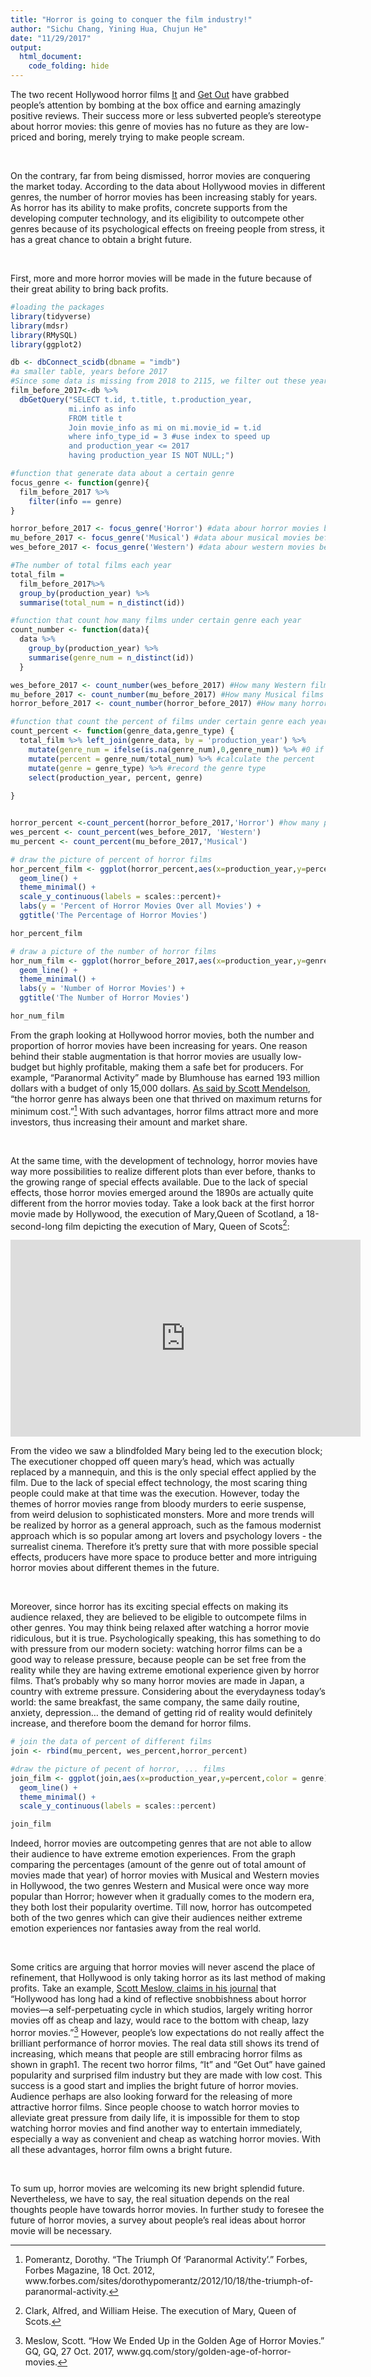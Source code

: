 ```yaml
---
title: "Horror is going to conquer the film industry!"
author: "Sichu Chang, Yining Hua, Chujun He"
date: "11/29/2017"
output: 
  html_document:
    code_folding: hide
---
```


The two recent Hollywood horror films [It](http://www.imdb.com/title/tt1396484/) and [Get Out](http://www.imdb.com/title/tt5052448/) have grabbed people’s attention by bombing at the box office and earning amazingly positive reviews. Their success more or less subverted people’s stereotype about horror movies: this genre of movies has no future as they are low-priced and boring, merely trying to make people scream. 

<br>

On the contrary, far from being dismissed, horror movies are conquering the market today. According to the data about Hollywood movies in different genres, the number of horror movies has been increasing stably for years. As horror has its ability to make profits, concrete supports from the developing computer technology, and its eligibility to outcompete other genres because of its psychological effects on freeing people from stress, it has a great chance to obtain a bright future. 

<br>

First, more and more horror movies will be made in the future because of their great ability to bring back profits. 

```r
#loading the packages
library(tidyverse)
library(mdsr)
library(RMySQL)
library(ggplot2)

db <- dbConnect_scidb(dbname = "imdb")
#a smaller table, years before 2017
#Since some data is missing from 2018 to 2115, we filter out these years' data
film_before_2017<-db %>%
  dbGetQuery("SELECT t.id, t.title, t.production_year,
             mi.info as info
             FROM title t
             Join movie_info as mi on mi.movie_id = t.id
             where info_type_id = 3 #use index to speed up 
             and production_year <= 2017
             having production_year IS NOT NULL;")

#function that generate data about a certain genre
focus_genre <- function(genre){
  film_before_2017 %>% 
    filter(info == genre)
}

horror_before_2017 <- focus_genre('Horror') #data abour horror movies before 2017
mu_before_2017 <- focus_genre('Musical') #data abour musical movies before 2017
wes_before_2017 <- focus_genre('Western') #data abour western movies before 2017

#The number of total films each year
total_film = 
  film_before_2017%>%
  group_by(production_year) %>%
  summarise(total_num = n_distinct(id)) 

#function that count how many films under certain genre each year
count_number <- function(data){
  data %>% 
    group_by(production_year) %>%
    summarise(genre_num = n_distinct(id))
  }

wes_before_2017 <- count_number(wes_before_2017) #How many Western films each year
mu_before_2017 <- count_number(mu_before_2017) #How many Musical films each year
horror_before_2017 <- count_number(horror_before_2017) #How many horror films each year

#function that count the percent of films under certain genre each year
count_percent <- function(genre_data,genre_type) {
  total_film %>% left_join(genre_data, by = 'production_year') %>%
    mutate(genre_num = ifelse(is.na(genre_num),0,genre_num)) %>% #0 if no such film
    mutate(percent = genre_num/total_num) %>% #calculate the percent
    mutate(genre = genre_type) %>% #record the genre type
    select(production_year, percent, genre)
  
}


horror_percent <-count_percent(horror_before_2017,'Horror') #how many percent of films are horror films each year
wes_percent <- count_percent(wes_before_2017, 'Western')
mu_percent <- count_percent(mu_before_2017,'Musical')

# draw the picture of percent of horror films
hor_percent_film <- ggplot(horror_percent,aes(x=production_year,y=percent)) + 
  geom_line() + 
  theme_minimal() +
  scale_y_continuous(labels = scales::percent)+
  labs(y = 'Percent of Horror Movies Over all Movies') +
  ggtitle('The Percentage of Horror Movies')

hor_percent_film

# draw a picture of the number of horror films
hor_num_film <- ggplot(horror_before_2017,aes(x=production_year,y=genre_num)) + 
  geom_line() + 
  theme_minimal() +
  labs(y = 'Number of Horror Movies') +
  ggtitle('The Number of Horror Movies')

hor_num_film
```


From the graph looking at Hollywood horror movies, both the number and proportion of horror movies have been increasing for years. One reason behind their stable augmentation is that horror movies are usually low-budget but highly profitable, making them a safe bet for producers. For example, “Paranormal Activity” made by Blumhouse has earned 193 million dollars with a budget of only 15,000 dollars. [As said by Scott Mendelson](https://www.forbes.com/sites/dorothypomerantz/2012/10/18/the-triumph-of-paranormal-activity/#12bc45777b68), “the horror genre has always been one that thrived on maximum returns for minimum cost.”[^1] With such advantages, horror films attract more and more investors, thus increasing their amount and market share. 


[^1]:Pomerantz, Dorothy. “The Triumph Of 'Paranormal Activity'.” Forbes, Forbes Magazine, 18 Oct. 2012, www.forbes.com/sites/dorothypomerantz/2012/10/18/the-triumph-of-paranormal-activity.

<br>

At the same time, with the development of technology,  horror movies have way more possibilities to realize different plots than ever before, thanks to the growing range of special effects available. Due to the lack of special effects, those horror movies emerged around the 1890s are actually quite different from the horror movies today. Take a look back at the first horror movie made by Hollywood, the execution of Mary,Queen of Scotland, a 18-second-long film depicting the execution of Mary, Queen of Scots[^2]: 

[^2]:Clark, Alfred, and William Heise. The execution of Mary, Queen of Scots.

<iframe width="560" height="315" src="https://www.youtube.com/embed/BIOLsH93U1Q" frameborder="0" allowfullscreen></iframe>

From the video we saw a blindfolded Mary being led to the execution block; The executioner  chopped off queen mary’s head, which was actually replaced by a mannequin, and this is the only special effect applied by the film. Due to the lack of special effect technology, the most scaring thing people could make at that time was the execution. However, today the themes of horror movies range from bloody murders to eerie suspense, from weird delusion to sophisticated monsters. More and more trends will be realized by horror as a general approach, such as the famous modernist approach which is so popular among art lovers and psychology lovers - the surrealist cinema. Therefore it’s pretty sure that with more possible special effects, producers have more space to produce better and more intriguing horror movies about different themes in the future.

<br>

Moreover, since horror has its exciting special effects on making its audience relaxed, they are believed to be eligible to outcompete films in other genres. You may think being relaxed after watching a horror movie ridiculous, but it is true. Psychologically speaking, this has something to do with pressure from our modern society: watching horror films can be a good way to release pressure, because people can be set free from the reality while they are having extreme emotional experience given by horror films. That’s probably why so many horror movies are made in Japan, a country with extreme pressure. Considering about the everydayness today’s world: the same breakfast, the same company, the same daily routine, anxiety, depression... the demand of getting rid of reality would definitely increase, and therefore boom the demand for horror films. 


```r
# join the data of percent of different films
join <- rbind(mu_percent, wes_percent,horror_percent)

#draw the picture of pecent of horror, ... films
join_film <- ggplot(join,aes(x=production_year,y=percent,color = genre)) + 
  geom_line() + 
  theme_minimal() +
  scale_y_continuous(labels = scales::percent)

join_film
```

Indeed, horror movies are outcompeting genres that are not able to allow their audience to have extreme emotion experiences. From the graph comparing the percentages (amount of the genre out of total amount of movies made that year) of horror movies with Musical and Western movies in Hollywood, the two genres Western and Musical were once way more popular than Horror; however when it gradually comes to the modern era, they both lost their popularity overtime. Till now, horror has outcompeted both of the two genres which can give their audiences neither extreme emotion experiences nor fantasies away from the real world.

<br>

Some critics are arguing that horror movies will never ascend the place of refinement, that Hollywood is only taking horror as its last method of making profits. Take an example, [Scott Meslow, claims in his journal](https://www.gq.com/story/golden-age-of-horror-movies) that “Hollywood has long had a kind of reflective snobbishness about horror movies—a self-perpetuating cycle in which studios, largely writing horror movies off as cheap and lazy, would race to the bottom with cheap, lazy horror movies.”[^3] However, people’s low expectations do not really affect the brilliant performance of horror movies. The real data still shows its trend of increasing, which means that people are still embracing horror films as shown in graph1. The recent two horror films, “It” and “Get Out” have gained popularity and surprised film industry but they are made with low cost. This success is a good start and implies the bright future of horror movies. Audience perhaps are also looking forward for the releasing of more attractive horror films. Since people choose to watch horror movies to alleviate great pressure from daily life, it is impossible for them to stop watching horror movies and find another way to entertain immediately, especially a way as convenient and cheap as watching horror movies. With all these advantages, horror film  owns a bright future. 

[^3]: Meslow, Scott. “How We Ended Up in the Golden Age of Horror Movies.” GQ, GQ, 27 Oct. 2017, www.gq.com/story/golden-age-of-horror-movies.

<br>

To sum up, horror movies are welcoming its new bright splendid future. Nevertheless, we have to say, the real situation depends on the real thoughts people have towards horror movies. In further study to foresee the future of horror movies, a survey about people’s real ideas about horror movie will be necessary.
